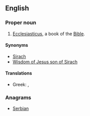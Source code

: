 ==English==
{{book of the Bible|Ben Sira}}

===Proper noun===
{{en-proper noun}}
# {{label|en|biblical}} [[Ecclesiasticus]], a book of the [[Bible]].

====Synonyms====
* [[Sirach]]
* [[Wisdom of Jesus son of Sirach]]

====Translations====
{{trans-top|book of the Bible}}
* Greek: {{t|el|Σοφία Σειράχ}}, {{t|el|Σοφία Ίησου Σειράχ}}
{{trans-mid}}
{{trans-bottom}}

===Anagrams===
* [[Serbian#English|Serbian]]